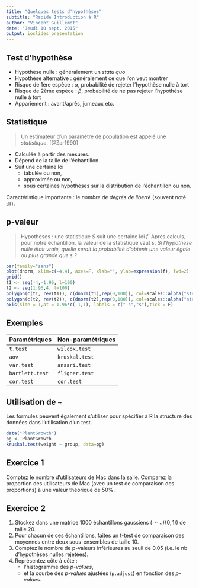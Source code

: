 ```yaml
---
title: "Quelques tests d'hypothèses"
subtitle: "Rapide Introduction à R"
author: "Vincent Guillemot"
date: "Jeudi 10 sept. 2015"
output: ioslides_presentation
---
```


## Test d'hypothèse

 * Hypothèse nulle : généralement un _statu quo_
 * Hypothèse alternative : généralement ce que l'on veut montrer
 * Risque de 1ère espèce : $\alpha$, probabilité de rejeter l'hypothèse nulle à tort
 * Risque de 2ème espèce : $\beta$, probabilité de ne pas rejeter l'hypothèse nulle à tort
 * Appariement : avant/après, jumeaux etc.
 
## Statistique

> Un estimateur d'un paramètre de population est appelé une *statistique*. [@Zar1990]

 * Calculée à partir des mesures.
 * Dépend de la taille de l'échantillon.
 * Suit une certaine loi
   + tabulée ou non,
   + approximée ou non,
   + sous certaines hypothèses sur la distribution de l'échantillon ou non.

Caractéristique importante : le _*nombre de degrés de liberté*_ (souvent noté `df`).

## p-valeur

 > Hypothèses : une statistique $S$ suit une certaine loi $f$. Après calculs, pour notre échantillon, la valeur de la statistique vaut $s$. *Si l'hypothèse nulle était vraie, quelle serait la probabilité d'obtenir une valeur égale ou plus grande que $s$ ?*

```r
par(family="sans")
plot(dnorm, xlim=c(-4,4), axes=F, xlab="", ylab=expression(f), lwd=2)
grid()
t1 <- seq(-4,-1.96, l=100)
t2 <- seq(1.96,4, l=100)
polygon(c(t1, rev(t1)), c(dnorm(t1),rep(0,100)), col=scales::alpha("steelblue",0.5), border = NA)
polygon(c(t2, rev(t2)), c(dnorm(t2),rep(0,100)), col=scales::alpha("steelblue",0.5), border = NA)
axis(side = 1,at = 1.96*c(-1,1), labels = c("-s","s"),tick = F)
```

## Exemples

Paramétriques | Non-paramétriques
---|---
`t.test` | `wilcox.test`
`aov` | `kruskal.test`
`var.test` | `ansari.test`
`bartlett.test` | `fligner.test `
`cor.test` | `cor.test `

## Utilisation de `~`

Les formules peuvent également s'utiliser pour spécifier à R la structure des
données dans l'utilisation d'un test.

```r
data("PlantGrowth")
pg <- PlantGrowth
kruskal.test(weight ~ group, data=pg)
```

## Exercice 1

Comptez le nombre d'utilisateurs de Mac dans la salle. Comparez la proportion des utilisateurs de Mac (avec un test de comparaison des proportions) à une valeur théorique de 50%.

## Exercice 2

 1. Stockez dans une matrice 1000 échantillons gaussiens ($\sim \mathcal N(0,1)$) de taille 20.
 2. Pour chacun de ces échantillons, faites un t-test de comparaison des moyennes entre deux sous-ensembles de taille 10.
 3. Comptez le nombre de p-valeurs inférieures au seuil de 0.05 (i.e. le nb d'hypothèses nulles rejetées).
 4. Représentez côte à côte :
    + l'histogramme des _p-values_,
    + et la courbe des _p-values_ ajustées (`p.adjust`) en fonction des _p-values_.


